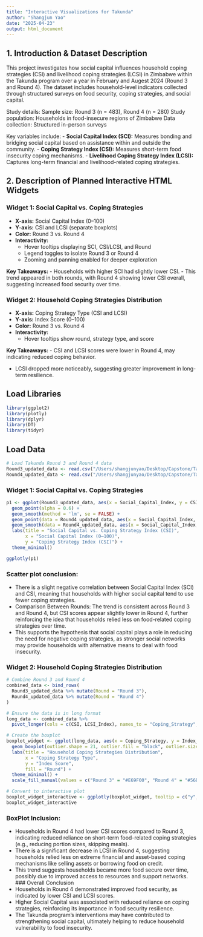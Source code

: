 ```yaml
---
title: "Interactive Visualizations for Takunda"
author: "Shangjun Yao"
date: "2025-04-23"
output: html_document
---
```


## 1. Introduction & Dataset Description

This project investigates how social capital influences household coping strategies (CSI) and livelihood coping strategies (LCSI) in Zimbabwe within the Takunda program over a year in February and Augest 2024 (Round 3 and Round 4). The dataset includes household-level indicators collected through structured surveys on food security, coping strategies, and social capital. 

Study details:
Sample size: Round 3 (n = 483), Round 4 (n = 280)
Study population: Households in food-insecure regions of Zimbabwe
Data collection: Structured in-person surveys

Key variables include:
- **Social Capital Index (SCI):** Measures bonding and bridging social capital based on assistance within and outside the community.
- **Coping Strategy Index (CSI):** Measures short-term food insecurity coping mechanisms.
- **Livelihood Coping Strategy Index (LCSI):** Captures long-term financial and livelihood-related coping strategies.


## 2. Description of Planned Interactive HTML Widgets

### **Widget 1: Social Capital vs. Coping Strategies**
- **X-axis:** Social Capital Index (0–100)
- **Y-axis:** CSI and LCSI (separate boxplots)
- **Color:** Round 3 vs. Round 4
- **Interactivity:**
  - Hover tooltips displaying SCI, CSI/LCSI, and Round
  - Legend toggles to isolate Round 3 or Round 4
  - Zooming and panning enabled for deeper exploration

**Key Takeaways:**
- Households with higher SCI had slightly lower CSI.
- This trend appeared in both rounds, with Round 4 showing lower CSI overall, suggesting increased food security over time.

### **Widget 2: Household Coping Strategies Distribution**
- **X-axis:** Coping Strategy Type (CSI and LCSI)
- **Y-axis:** Index Score (0–100)
- **Color:** Round 3 vs. Round 4
- **Interactivity:**
  - Hover tooltips show round, strategy type, and score
  
**Key Takeaways:**
- CSI and LCSI scores were lower in Round 4, may indicating reduced coping behavior.

- LCSI dropped more noticeably, suggesting greater improvement in long-term resilience.

## Load Libraries

```r
library(ggplot2)
library(plotly)
library(dplyr)
library(DT)
library(tidyr)

```

## Load Data

```r
# Load Takunda Round 3 and Round 4 data
Round3_updated_data <- read.csv("/Users/shangjunyao/Desktop/Capstone/Takunda data/Round3_updated_data.csv")
Round4_updated_data <- read.csv("/Users/shangjunyao/Desktop/Capstone/Takunda data/Round4_updated_data.csv")
```


### **Widget 1: Social Capital vs. Coping Strategies**
```r
p1 <- ggplot(Round3_updated_data, aes(x = Social_Capital_Index, y = CSI, color = 'Round 3')) +
  geom_point(alpha = 0.6) +
  geom_smooth(method = 'lm', se = FALSE) +
  geom_point(data = Round4_updated_data, aes(x = Social_Capital_Index, y = CSI, color = 'Round 4'), alpha = 0.6) +
  geom_smooth(data = Round4_updated_data, aes(x = Social_Capital_Index, y = CSI, color = 'Round 4'), method = 'lm', se = FALSE) +
  labs(title = "Social Capital vs. Coping Strategy Index (CSI)",
       x = "Social Capital Index (0–100)",
       y = "Coping Strategy Index (CSI)") +
  theme_minimal()

ggplotly(p1)
```

### Scatter plot conclusion:
- There is a slight negative correlation between Social Capital Index (SCI) and CSI, meaning that households with higher social capital tend to use fewer coping strategies.
- Comparison Between Rounds: The trend is consistent across Round 3 and Round 4, but CSI scores appear slightly lower in Round 4, further reinforcing the idea that households relied less on food-related coping strategies over time.
- This supports the hypothesis that social capital plays a role in reducing the need for negative coping strategies, as stronger social networks may provide households with alternative means to deal with food insecurity.

### **Widget 2: Household Coping Strategies Distribution**
```r

# Combine Round 3 and Round 4
combined_data <- bind_rows(
  Round3_updated_data %>% mutate(Round = "Round 3"),
  Round4_updated_data %>% mutate(Round = "Round 4")
)

# Ensure the data is in long format
long_data <- combined_data %>%
  pivot_longer(cols = c(CSI, LCSI_Index), names_to = "Coping_Strategy", values_to = "Index_Score")

# Create the boxplot
boxplot_widget <- ggplot(long_data, aes(x = Coping_Strategy, y = Index_Score, fill = as.factor(Round))) +
  geom_boxplot(outlier.shape = 21, outlier.fill = "black", outlier.size = 2, alpha = 0.6) +
  labs(title = "Household Coping Strategies Distribution",
       x = "Coping Strategy Type",
       y = "Index Score",
       fill = "Round") +
  theme_minimal() +
  scale_fill_manual(values = c("Round 3" = "#E69F00", "Round 4" = "#56B4E9"))

# Convert to interactive plot
boxplot_widget_interactive <- ggplotly(boxplot_widget, tooltip = c("y", "x", "fill"))
boxplot_widget_interactive

```



### BoxPlot Inclusion:
- Households in Round 4 had lower CSI scores compared to Round 3, indicating reduced reliance on short-term food-related coping strategies (e.g., reducing portion sizes, skipping meals).
- There is a significant decrease in LCSI in Round 4, suggesting households relied less on extreme financial and asset-based coping mechanisms like selling assets or borrowing food on credit.
- This trend suggests households became more food secure over time, possibly due to improved access to resources and support networks.
### Overall Conclusion
- Households in Round 4 demonstrated improved food security, as indicated by lower CSI and LCSI scores.
- Higher Social Capital was associated with reduced reliance on coping strategies, reinforcing its importance in food security resilience.
- The Takunda program’s interventions may have contributed to strengthening social capital, ultimately helping to reduce household vulnerability to food insecurity.


